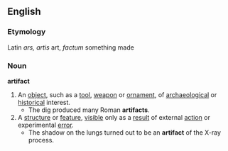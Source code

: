 ==English==
===Etymology===
Latin ''ars, artis'' art, ''factum'' something made

===Noun===
'''artifact'''
#An [[object]], such as a [[tool]], [[weapon]] or [[ornament]], of [[archaeological]] or [[historical]] interest.
#* The dig produced many Roman '''artifacts'''.
#A [[structure]] or [[feature]], [[visible]] only as a [[result]] of external [[action]] or experimental [[error]].
#* The shadow on the lungs turned out to be an '''artifact''' of the X-ray process.